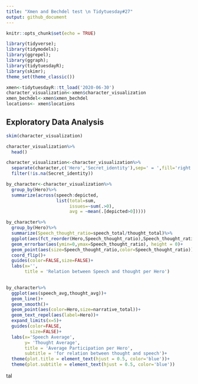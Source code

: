 ```yaml
---
title: "Xmen and Bechdel test \n Tidytuesday#27"
output: github_document
---
```


```r
knitr::opts_chunk$set(echo = TRUE)
```


```r
library(tidyverse);
library(tidymodels);
library(ggrepel);
library(ggraph);
library(tidytuesdayR);
library(skimr);
theme_set(theme_classic())
```


```r
xmen<-tidytuesdayR::tt_load('2020-06-30')
character_visualization<-xmen$character_visualization
xmen_bechdel<-xmen$xmen_bechdel
locations<- xmen$locations
```

## Exploratory Data Analysis

```r
skim(character_visualization)
```

```r
character_visualization%>%
  head()
```


```r
character_visualization<-character_visualization%>%
  separate(character,c('Hero','Secret_identity'),sep=' = ',fill='right')%>%
  filter(!is.na(Secret_identity))

by_character<-character_visualization%>%
  group_by(Hero)%>%
  summarize(across(speech:depicted,
                   list(total=sum,
                        issues=~sum(.>0),
                        avg = ~mean(.[depicted>0]))))  

by_character%>%
  group_by(Hero)%>%
  summarize(Speech_thought_ratio=speech_total/thought_total)%>%
  ggplot(aes(fct_reorder(Hero,Speech_thought_ratio),Speech_thought_ratio))+
  geom_errorbar(aes(ymin=0,ymax=Speech_thought_ratio), height = 0)+
  geom_point(aes(size=Speech_thought_ratio,color=Speech_thought_ratio))+
  coord_flip()+
  guides(color=FALSE,size=FALSE)+
  labs(x='',
       title = 'Relation between Speech and thought per Hero')
  
```



```r
by_character%>%
  ggplot(aes(speech_avg,thought_avg))+
  geom_line()+
  geom_smooth()+
  geom_point(aes(color=Hero,size=narrative_total))+
  geom_text_repel(aes(label=Hero))+
  expand_limits(x=5)+
  guides(color=FALSE, 
         size=FALSE)+
  labs(x='Speech Average',
       y= 'Thought Average',
       title = 'Average Participation per Hero',
       subtitle = 'for relation between thought and speech')+
  theme(plot.title = element_text(hjust = 0.5, color='blue'))+
  theme(plot.subtitle = element_text(hjust = 0.5, color='blue'))
```


tal 




